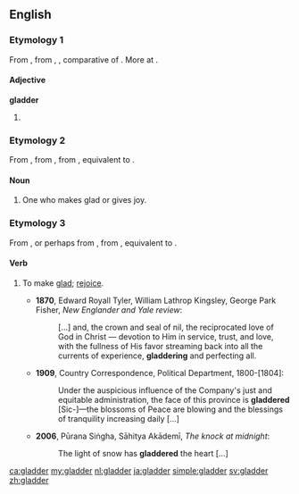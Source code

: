 ==English==

===Etymology 1===
From {{etyl|enm|en}} {{term|gladere|lang=enm}}, from {{etyl|ang|en}} {{term|glædra|pos=adj|lang=ang}}, {{term|glador|pos=adverb|lang=ang}}, comparative of {{term|glæd||glad, shining, bright|lang=ang}}. More at {{l|en|glad}}.

====Adjective====
'''gladder'''

# {{en-comparative of|glad}}

===Etymology 2===
From {{etyl|enm|en}} {{term|glader|lang=enm}}, from {{etyl|ang|en}} {{term/t|ang|*gladere|*gladere|gladder}}, from {{term|gladian||to make glad|lang=ang}}, equivalent to {{suffix|glad|er}}.

====Noun====
{{en-noun}}

# One who makes glad or gives joy.
#: {{rfquotek|Chaucer}}

===Etymology 3===
From {{term|gladder||one who makes glad|lang=en}}, or perhaps from {{etyl|enm|en}} {{term/t|enm|*gladderen}}, from {{etyl|ang|en}} {{term/t|ang|*gladrian|*gladrian|to make glad}}, equivalent to {{suffix|glad|er|t2=fequentative suffix}}.

====Verb====
{{en-verb}}

# {{context|transitive|lang=en}} To make [[glad]]; [[rejoice]].
#*'''1870''', Edward Royall Tyler, William Lathrop Kingsley, George Park Fisher, ''New Englander and Yale review'':
#*: [...] and, the crown and seal of nil, the reciprocated love of God in Christ — devotion to Him in service, trust, and love, with the fullness of His favor streaming back into all the currents of experience, '''gladdering''' and perfecting all.
#*'''1909''', Country Correspondence, Political Department, 1800-[1804]:
#*: Under the auspicious influence of the Company's just and equitable administration, the face of this province is '''gladdered''' [Sic-]—the blossoms of Peace are blowing and the blessings of tranquility increasing daily [...]
#*'''2006''', Pūrana Siṅgha, Sāhitya Akādemī, ''The knock at midnight'':
#*: The light of snow has '''gladdered''' the heart [...]


{{Webster 1913}}

[[ca:gladder]]
[[my:gladder]]
[[nl:gladder]]
[[ja:gladder]]
[[simple:gladder]]
[[sv:gladder]]
[[zh:gladder]]